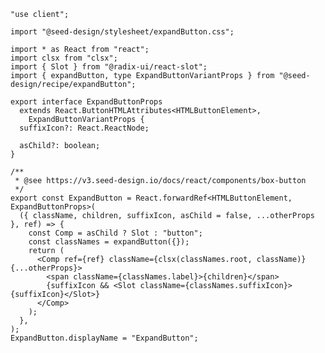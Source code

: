 ```tsx copy filename="expand-button.tsx"
"use client";

import "@seed-design/stylesheet/expandButton.css";

import * as React from "react";
import clsx from "clsx";
import { Slot } from "@radix-ui/react-slot";
import { expandButton, type ExpandButtonVariantProps } from "@seed-design/recipe/expandButton";

export interface ExpandButtonProps
  extends React.ButtonHTMLAttributes<HTMLButtonElement>,
    ExpandButtonVariantProps {
  suffixIcon?: React.ReactNode;

  asChild?: boolean;
}

/**
 * @see https://v3.seed-design.io/docs/react/components/box-button
 */
export const ExpandButton = React.forwardRef<HTMLButtonElement, ExpandButtonProps>(
  ({ className, children, suffixIcon, asChild = false, ...otherProps }, ref) => {
    const Comp = asChild ? Slot : "button";
    const classNames = expandButton({});
    return (
      <Comp ref={ref} className={clsx(classNames.root, className)} {...otherProps}>
        <span className={classNames.label}>{children}</span>
        {suffixIcon && <Slot className={classNames.suffixIcon}>{suffixIcon}</Slot>}
      </Comp>
    );
  },
);
ExpandButton.displayName = "ExpandButton";

```
